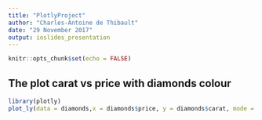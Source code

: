 ```yaml
---
title: "PlotlyProject"
author: "Charles-Antoine de Thibault"
date: "29 November 2017"
output: ioslides_presentation
---
```


```r
knitr::opts_chunk$set(echo = FALSE)
```

## The plot carat vs price with diamonds colour

```r
library(plotly)
plot_ly(data = diamonds,x = diamonds$price, y = diamonds$carat, mode = "markers", color = diamonds$color)
```